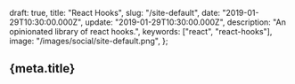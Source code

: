   draft: true,
  title: "React Hooks",
  slug: "/site-default",
  date: "2019-01-29T10:30:00.000Z",
  update: "2019-01-29T10:30:00.000Z",
  description: "An opinionated library of react hooks.",
  keywords: ["react", "react-hooks"],
  image: "/images/social/site-default.png",
};

## {meta.title}
